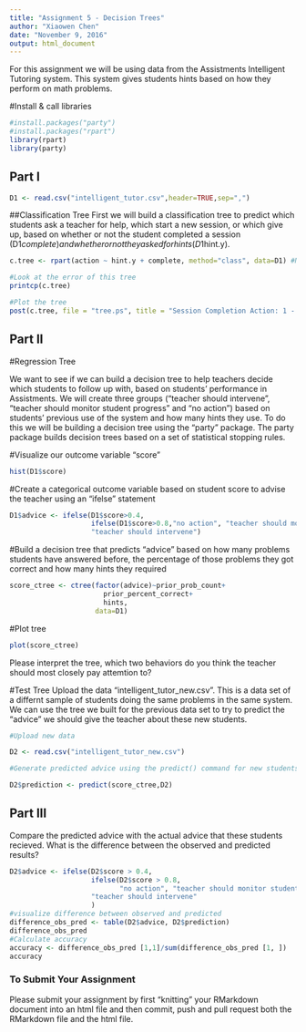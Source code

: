 ```yaml
---
title: "Assignment 5 - Decision Trees"
author: "Xiaowen Chen"
date: "November 9, 2016"
output: html_document
---
```

For this assignment we will be using data from the Assistments Intelligent Tutoring system. This system gives students hints based on how they perform on math problems. 

#Install & call libraries
```r
#install.packages("party")
#install.packages("rpart")
library(rpart)
library(party)
```

## Part I
```r
D1 <- read.csv("intelligent_tutor.csv",header=TRUE,sep=",")
```

##Classification Tree
First we will build a classification tree to predict which students ask a teacher for help, which start a new session, or which give up, based on whether or not the student completed a session (D1$complete) and whether or not they asked for hints (D1$hint.y). 
```r

c.tree <- rpart(action ~ hint.y + complete, method="class", data=D1) #Notice the standard R notion for a formula X ~ Y

#Look at the error of this tree
printcp(c.tree)

#Plot the tree
post(c.tree, file = "tree.ps", title = "Session Completion Action: 1 - Ask teacher, 2 - Start new session, 3 - Give up")

```
## Part II

#Regression Tree

We want to see if we can build a decision tree to help teachers decide which students to follow up with, based on students' performance in Assistments. We will create three groups ("teacher should intervene", "teacher should monitor student progress" and "no action") based on students' previous use of the system and how many hints they use. To do this we will be building a decision tree using the "party" package. The party package builds decision trees based on a set of statistical stopping rules.

#Visualize our outcome variable "score"
```r
hist(D1$score)

```

#Create a categorical outcome variable based on student score to advise the teacher using an "ifelse" statement
```r
D1$advice <- ifelse(D1$score>0.4,
                    ifelse(D1$score>0.8,"no action", "teacher should monitor student progress"),
                    "teacher should intervene")
```

#Build a decision tree that predicts "advice" based on how many problems students have answered before, the percentage of those problems they got correct and how many hints they required
```r
score_ctree <- ctree(factor(advice)~prior_prob_count+
                       prior_percent_correct+
                       hints,
                     data=D1)
```

#Plot tree
```r
plot(score_ctree)
```

Please interpret the tree, which two behaviors do you think the teacher should most closely pay attemtion to?

#Test Tree
Upload the data "intelligent_tutor_new.csv". This is a data set of a differnt sample of students doing the same problems in the same system. We can use the tree we built for the previous data set to try to predict the "advice" we should give the teacher about these new students. 

```r
#Upload new data

D2 <- read.csv("intelligent_tutor_new.csv")

#Generate predicted advice using the predict() command for new students based on tree generated from old students

D2$prediction <- predict(score_ctree,D2)

``` 
## Part III
Compare the predicted advice with the actual advice that these students recieved. What is the difference between the observed and predicted results?
```r
D2$advice <- ifelse(D2$score > 0.4,
                    ifelse(D2$score > 0.8,
                           "no action", "teacher should monitor student progress"),
                    "teacher should intervene"
                    )
#visualize difference between observed and predicted
difference_obs_pred <- table(D2$advice, D2$prediction)
difference_obs_pred 
#Calculate accuracy 
accuracy <- difference_obs_pred [1,1]/sum(difference_obs_pred [1, ])
accuracy
```
### To Submit Your Assignment

Please submit your assignment by first "knitting" your RMarkdown document into an html file and then commit, push and pull request both the RMarkdown file and the html file.

